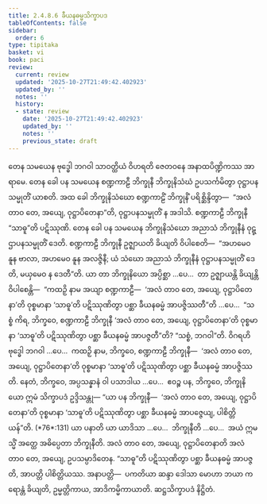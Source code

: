 ```yaml
---
title: 2.4.8.6 ခီယနဓမ္မသိက္ခာပဒ
tableOfContents: false
sidebar:
  order: 6
type: tipitaka
basket: vi
book: paci
review:
  current: review
  updated: '2025-10-27T21:49:42.402923'
  updated_by: ''
  notes: ''
  history:
  - state: review
    date: '2025-10-27T21:49:42.402923'
    updated_by: ''
    notes: ''
    previous_state: draft
---
```



<ReviewStatus review={frontmatter.review} showDetails={true} />

<HypothesisAnnotation frontmatter={frontmatter} />

<DynamicBreadcrumb />

<Division number="1146" book="paci" e="ch" v="2" p="441">

<Paragraph number="3354" book="paci">
တေန သမယေန ဗုဒ္ဓေါ ဘဂဝါ သာဝတ္ထိယံ ဝိဟရတိ ဇေတဝနေ အနာထပိဏ္ဍိကဿ အာရာမေ. တေန ခေါ ပန သမယေန စဏ္ဍကာဠီ ဘိက္ခုနီ ဘိက္ခုနိသံဃံ ဥပသင်္ကမိတွာ ဝုဋ္ဌာပနသမ္မုတိံ ယာစတိ. အထ ခေါ ဘိက္ခုနိသံဃော စဏ္ဍကာဠိံ ဘိက္ခုနိံ ပရိစ္ဆိန္ဒိတွာ—  “အလံ တာဝ တေ, အယျေ, ဝုဋ္ဌာပိတေနာ”တိ, ဝုဋ္ဌာပနသမ္မုတိံ န အဒါသိ. စဏ္ဍကာဠီ ဘိက္ခုနီ “သာဓူ”တိ ပဋိဿုဏိ. တေန ခေါ ပန သမယေန ဘိက္ခုနိသံဃော အညာသံ ဘိက္ခုနီနံ ဝုဋ္ဌာပနသမ္မုတိံ ဒေတိ. စဏ္ဍကာဠီ ဘိက္ခုနီ ဥဇ္ဈာယတိ ခိယျတိ ဝိပါစေတိ—  “အဟမေဝ နူန ဗာလာ, အဟမေဝ နူန အလဇ္ဇိနီ; ယံ သံဃော အညာသံ ဘိက္ခုနီနံ ဝုဋ္ဌာပနသမ္မုတိံ ဒေတိ, မယှမေဝ န ဒေတီ”တိ.
</Paragraph>

<Paragraph number="3355" book="paci">
ယာ တာ ဘိက္ခုနိယော အပ္ပိစ္ဆာ …ပေ…  တာ ဥဇ္ဈာယန္တိ ခိယျန္တိ ဝိပါစေန္တိ—  “ကထဉှိ နာမ အယျာ စဏ္ဍကာဠီ—  ‘အလံ တာဝ တေ, အယျေ, ဝုဋ္ဌာပိတေနာ’တိ ဝုစ္စမာနာ ‘သာဓူ’တိ ပဋိဿုဏိတွာ ပစ္ဆာ ခီယနဓမ္မံ အာပဇ္ဇိဿတီ”တိ …ပေ…  “သစ္စံ ကိရ, ဘိက္ခဝေ, စဏ္ဍကာဠီ ဘိက္ခုနီ ‘အလံ တာဝ တေ, အယျေ, ဝုဋ္ဌာပိတေနာ’တိ ဝုစ္စမာနာ ‘သာဓူ’တိ ပဋိဿုဏိတွာ ပစ္ဆာ ခီယနဓမ္မံ အာပဇ္ဇတီ”တိ? “သစ္စံ, ဘဂဝါ”တိ. ဝိဂရဟိ ဗုဒ္ဓေါ ဘဂဝါ …ပေ…  ကထဉှိ နာမ, ဘိက္ခဝေ, စဏ္ဍကာဠီ ဘိက္ခုနီ—  ‘အလံ တာဝ တေ, အယျေ, ဝုဋ္ဌာပိတေနာ’တိ ဝုစ္စမာနာ ‘သာဓူ’တိ ပဋိဿုဏိတွာ ပစ္ဆာ ခီယနဓမ္မံ အာပဇ္ဇိဿတိ. နေတံ, ဘိက္ခဝေ, အပ္ပသန္နာနံ ဝါ ပသာဒါယ …ပေ…  ဧဝဉ္စ ပန, ဘိက္ခဝေ, ဘိက္ခုနိယော ဣမံ သိက္ခာပဒံ ဥဒ္ဒိသန္တု—
</Paragraph>

</Division>
<Division number="1147" book="paci" e="ch" v="2" p="442">

<Paragraph number="3356" book="paci">
<Emphasis>“ယာ ပန ဘိက္ခုနီ—  ‘အလံ တာဝ တေ, အယျေ, ဝုဋ္ဌာပိတေနာ’တိ ဝုစ္စမာနာ ‘သာဓူ’တိ ပဋိဿုဏိတွာ ပစ္ဆာ ခီယနဓမ္မံ အာပဇ္ဇေယျ, ပါစိတ္တိယန်”</Emphasis>တိ. (*76*:<Emphasis>131</Emphasis>)
</Paragraph>

</Division>
<Division number="1148" book="paci" e="ch" v="2" p="442">

<Paragraph number="3357" book="paci">
<Emphasis>ယာ ပနာ</Emphasis>တိ ယာ ယာဒိသာ …ပေ…  <Emphasis>ဘိက္ခုနီ</Emphasis>တိ …ပေ…  အယံ ဣမသ္မိံ အတ္ထေ အဓိပ္ပေတာ ဘိက္ခုနီတိ.
</Paragraph>

<Paragraph number="3358" book="paci">
<Emphasis>အလံ တာဝ တေ, အယျေ, ဝုဋ္ဌာပိတေနာ</Emphasis>တိ အလံ တာဝ တေ, အယျေ, ဥပသမ္ပာဒိတေန. “သာဓူ”တိ ပဋိဿုဏိတွာ ပစ္ဆာ ခီယနဓမ္မံ အာပဇ္ဇတိ, အာပတ္တိ ပါစိတ္တိယဿ.
</Paragraph>

</Division>
<Division number="1149" book="paci" e="ch" v="2" p="442">

<Paragraph number="3359" book="paci">
အနာပတ္တိ—  ပကတိယာ ဆန္ဒာ ဒေါသာ မောဟာ ဘယာ ကရောန္တံ ခိယျတိ, ဥမ္မတ္တိကာယ, အာဒိကမ္မိကာယာတိ.

</Paragraph>
</Division>

<Paragraph number="3360" type="center" book="paci">
ဆဋ္ဌသိက္ခာပဒံ နိဋ္ဌိတံ.
</Paragraph>